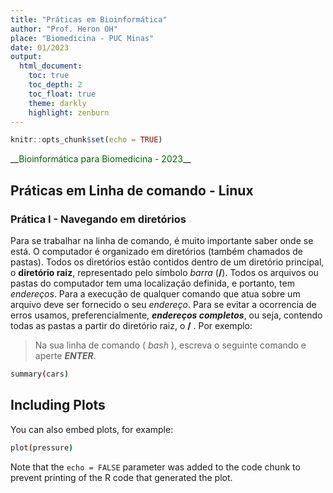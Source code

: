 ```yaml
---
title: "Práticas em Bioinformática"
author: "Prof. Heron OH"
place: "Biomedicina - PUC Minas"
date: 01/2023
output: 
  html_document:
    toc: true
    toc_depth: 2
    toc_float: true
    theme: darkly
    highlight: zenburn
---
```


```r
knitr::opts_chunk$set(echo = TRUE)
```



\_\_<span style="color:darkgreen">Bioinformática para Biomedicina - 2023</span>\_\_


## Práticas em Linha de comando - Linux

### Prática I - Navegando em diretórios 

Para se trabalhar na linha de comando, é muito importante saber onde se está. O computador é organizado em diretórios (também chamados de pastas). Todos os diretórios estão contidos dentro de um diretório principal, o **diretório raiz**, representado pelo símbolo _barra_ (**/**). Todos os arquivos ou pastas do computador tem uma localização definida, e portanto, tem _endereços_. Para a execução de qualquer comando que atua sobre um arquivo deve ser fornecido o seu _endereço_. Para se evitar a ocorrencia de erros usamos, preferencialmente, **_endereços completos_**, ou seja, contendo todas as pastas a partir do diretório raiz, o **/** . Por exemplo:

> Na sua linha de comando ( _bash_ ), escreva o seguinte comando e aperte ***ENTER***.

```bash


summary(cars)
```

## Including Plots

You can also embed plots, for example:

```bash
plot(pressure)
```

Note that the `echo = FALSE` parameter was added to the code chunk to prevent printing of the R code that generated the plot.
